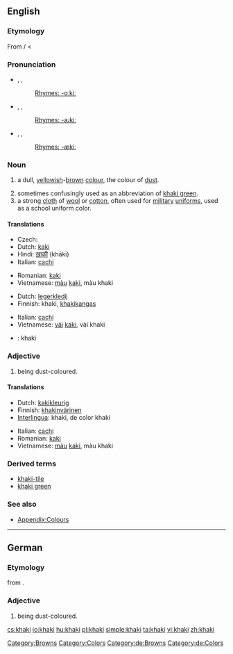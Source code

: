 ==English==

===Etymology===
From {{etyl|hi}} {{term|ख़ाकी|sc=Deva|lang=hi}} / {{term|خاکی|sc=ur-Arab|tr=khākī|lang=hi}} < {{etyl|fa}} {{term|خاکی|sc=fa-Arab|tr=khâki||dusty, earthy, earth-colored|lang=fa}}

===Pronunciation===
* {{a|Aus|UK}} {{enPR|kä-k'ē}}, {{IPA|/ˈkɑː.kiː/}}, {{SAMPA|/"kA:.ki:/}}
*: [[Rhymes:English:-ɑːkiː|Rhymes: -ɑːkiː]]
* {{a|Canada}} {{enPR|kär-k'ē|kä-k'ē|kă-k'ē}}, {{IPA|/ˈkaɹkiː/|/ˈkɑː.kiː/|/ˈkækiː/}}, {{SAMPA|/"karki:/|/"kA:.ki:/|/"k{ki:/}}
*: [[Rhymes:English:-aɹkiː|Rhymes: -aɹkiː]]
* {{a|US}} {{enPR|kă-k'ē}}, {{IPA|/ˈkækiː/}}, {{SAMPA|/"k{ki:/}}
*: [[Rhymes:English:-ækiː|Rhymes: -ækiː]]

===Noun===
{{en-noun}}

# {{color}} a dull, [[yellow]]ish-[[brown]] [[color|colour]], the colour of [[dust]].
#: {{color panel|F0E68C}}
# sometimes confusingly used as an abbreviation of [[khaki green]].
# a strong [[cloth]] of [[wool]] or [[cotton]], often used for [[military]] [[uniform]]s, used as a school uniform color.

====Translations====
{{trans-top|colour}}
* Czech: {{t|cs|khaki}}
* Dutch: [[kaki]] {{n}}
* Hindi: [[ख़ाकी]] (khākī)
* Italian: [[cachi]] {{m}}
{{trans-mid}}
* Romanian: [[kaki]]
* Vietnamese: [[màu]] [[kaki]], màu khaki
{{trans-bottom}}

{{trans-top|cloth}}
* Dutch: [[legerkledij]] {{f}}
* Finnish: khaki, [[khakikangas]]
{{trans-mid}}
* Italian: [[cachi]] {{m}}
* Vietnamese: [[vải]] [[kaki]], vải khaki
{{trans-bottom}}

{{checktrans}}
<!--Remove this section once all of the translations below have been moved into the tables above.-->
* {{ttbc|Interlingua}}: khaki

===Adjective===
{{en-adj}}

# {{color}} being dust-coloured.

====Translations====
{{trans-top|colour}}
* Dutch: [[kakikleurig]]
* Finnish: [[khakinvärinen]]
* [[Interlingua]]: khaki, de color khaki
{{trans-mid}}
* Italian: [[cachi]] {{m}}
* Romanian: [[kaki]]
* Vietnamese: [[màu]] [[kaki]], màu khaki
{{trans-bottom}}

===Derived terms===
* [[khaki-tile]]
* [[khaki green]]

===See also===
* [[Appendix:Colours]]

[[Category:Browns]]
[[Category:Colors]]

----

==German==

===Etymology===
from {{etyl|en|de}} {{term|khaki|lang=en}}.

===Adjective===
{{infl|de|adjective}}

# {{color|lang=de}} being dust-coloured.

[[Category:de:Browns]]
[[Category:de:Colors]]

[[cs:khaki]]
[[io:khaki]]
[[hu:khaki]]
[[pl:khaki]]
[[simple:khaki]]
[[ta:khaki]]
[[vi:khaki]]
[[zh:khaki]]